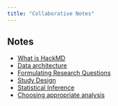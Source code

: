 ```yaml
---
title: "Collaborative Notes"
---
```


## Notes

* [What is HackMD](https://hackmd.io/@norcalbiostat/intro_hackmd)  
* [Data architecture](https://hackmd.io/@norcalbiostat/01_data_arch)
* [Formulating Research Questions](https://hackmd.io/@norcalbiostat/02_rq)
* [Study Design](https://hackmd.io/@norcalbiostat/06a-study_design)
* [Statistical Inference](https://hackmd.io/@norcalbiostat/06b-stat_inference)
* [Choosing appropriate analysis](https://hackmd.io/@norcalbiostat/08-choosing-analysis)



<!---
* [Preparing data for analysis](https://hackmd.io/@norcalbiostat/03_dm)

## Code helpers

* [SPSS](https://hackmd.io/@norcalbiostat/SPSS)
* [R](https://hackmd.io/@norcalbiostat/R)

--->
